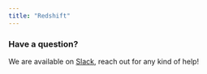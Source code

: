 ```yaml
---
title: "Redshift"
---
```





<Tabs>
  <Tab title="Elementary Cloud">
    <Redshift />
  </Tab>
  <Tab title="Elementary CLI">
    <RedshiftCli />
  </Tab>
</Tabs>

### Have a question?

We are available
on [Slack](https://elementary-data.com/community), reach out
for any kind of help!
